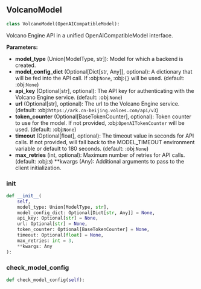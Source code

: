 <a id="camel.models.volcano_model"></a>

<a id="camel.models.volcano_model.VolcanoModel"></a>

## VolcanoModel

```python
class VolcanoModel(OpenAICompatibleModel):
```

Volcano Engine API in a unified OpenAICompatibleModel interface.

**Parameters:**

- **model_type** (Union[ModelType, str]): Model for which a backend is created.
- **model_config_dict** (Optional[Dict[str, Any]], optional): A dictionary that will be fed into the API call. If :obj:`None`, :obj:`{}` will be used. (default: :obj:`None`)
- **api_key** (Optional[str], optional): The API key for authenticating with the Volcano Engine service. (default: :obj:`None`)
- **url** (Optional[str], optional): The url to the Volcano Engine service. (default: :obj:`https://ark.cn-beijing.volces.com/api/v3`)
- **token_counter** (Optional[BaseTokenCounter], optional): Token counter to use for the model. If not provided, :obj:`OpenAITokenCounter` will be used. (default: :obj:`None`)
- **timeout** (Optional[float], optional): The timeout value in seconds for API calls. If not provided, will fall back to the MODEL_TIMEOUT environment variable or default to 180 seconds. (default: :obj:`None`)
- **max_retries** (int, optional): Maximum number of retries for API calls. (default: :obj:`3`) **kwargs (Any): Additional arguments to pass to the client initialization.

<a id="camel.models.volcano_model.VolcanoModel.__init__"></a>

### __init__

```python
def __init__(
    self,
    model_type: Union[ModelType, str],
    model_config_dict: Optional[Dict[str, Any]] = None,
    api_key: Optional[str] = None,
    url: Optional[str] = None,
    token_counter: Optional[BaseTokenCounter] = None,
    timeout: Optional[float] = None,
    max_retries: int = 3,
    **kwargs: Any
):
```

<a id="camel.models.volcano_model.VolcanoModel.check_model_config"></a>

### check_model_config

```python
def check_model_config(self):
```
